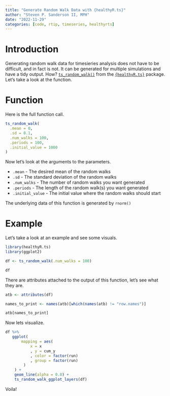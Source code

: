 ```yaml
---
title: "Generate Random Walk Data with {healthyR.ts}"
author: "Steven P. Sanderson II, MPH"
date: "2022-11-29"
categories: [code, rtip, timeseries, healthyrts]
---
```


# Introduction

Generating random walk data for timesieries analysis does not have to be difficult, and in fact is not. It can be generated for multiple simulations and have a tidy output. How? [`ts_random_walk()`](https://www.spsanderson.com/healthyR.ts/reference/ts_random_walk.html) from the [`{healthyR.ts}`](https://www.spsanderson.com/healthyR.ts/) package. Let's take a look at the function.

# Function

Here is the full function call.

```r
ts_random_walk(
  .mean = 0,
  .sd = 0.1,
  .num_walks = 100,
  .periods = 100,
  .initial_value = 1000
)
```

Now let's look at the arguments to the parameters.

*  `.mean` - The desired mean of the random walks
*  `.sd` - The standard deviation of the random walks
*  `.num_walks` - The number of random walks you want generated
*  `.periods` - The length of the random walk(s) you want generated
*  `.initial_value` - The initial value where the random walks should start

The underlying data of this function is generated by `rnorm()`

# Example

Let's take a look at an example and see some visuals. 

```r
library(healthyR.ts)
library(ggplot2)

df <- ts_random_walk(.num_walks = 100)

df
```

There are attributes attached to the output of this function, let's see what they are.

```r
atb <- attributes(df)

names_to_print <- names(atb)[which(names(atb) != "row.names")]

atb[names_to_print]
```

Now lets visualize.

```r
df %>%
   ggplot(
       mapping = aes(
           x = x
           , y = cum_y
           , color = factor(run)
           , group = factor(run)
        )
    ) +
    geom_line(alpha = 0.8) +
    ts_random_walk_ggplot_layers(df)
```

Voila!